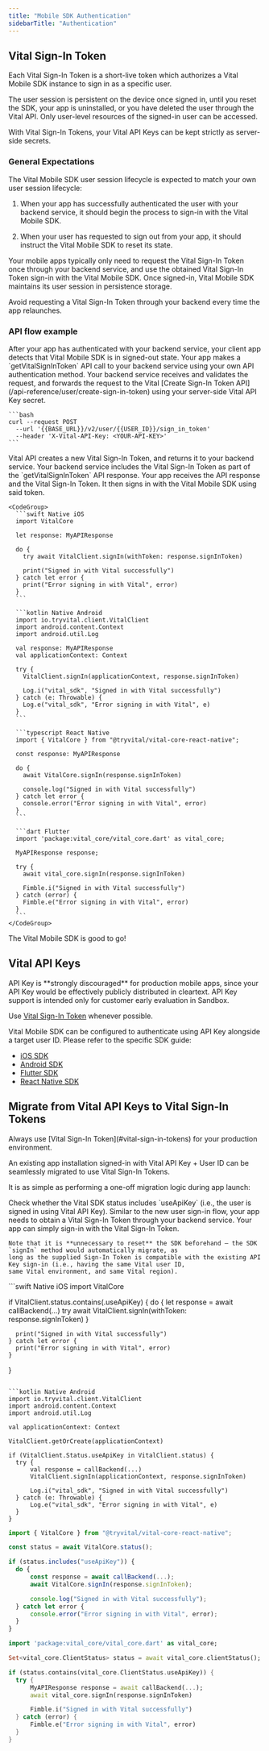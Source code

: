 ```yaml
---
title: "Mobile SDK Authentication"
sidebarTitle: "Authentication"
---
```


## Vital Sign-In Token

Each Vital Sign-In Token is a short-live token which authorizes a Vital Mobile SDK instance to sign in as a specific user.

<CardGroup cols={2}>
  <Card title="Persistence" icon="hand-wave">
    The user session is persistent on the device once signed in, until you reset the SDK, your app is uninstalled, or you have deleted the user through the Vital API.
  </Card>
  <Card title="Access Scope" icon="lock">
    Only user-level resources of the signed-in user can be accessed.
  </Card>
</CardGroup>

<Warning>With Vital Sign-In Tokens, your Vital API Keys can be kept strictly as server-side secrets.</Warning>

### General Expectations

The Vital Mobile SDK user session lifecycle is expected to match your own user session lifecycle:

1. When your app has successfully authenticated the user with your backend service, it should begin the process to sign-in with the Vital Mobile SDK.

2. When your user has requested to sign out from your app, it should instruct the Vital Mobile SDK to reset its state.

Your mobile apps typically only need to request the Vital Sign-In Token once through your backend service, and use the obtained
Vital Sign-In Token sign-in with the Vital Mobile SDK. Once signed-in, Vital Mobile SDK maintains its user session in persistence storage.


<Info>Avoid requesting a Vital Sign-In Token through your backend every time the app relaunches.</Info>

### API flow example

<Steps>
  <Step title="Your app -> Your backend">
    After your app has authenticated with your backend service, your client app detects that Vital Mobile SDK is in signed-out state.
    Your app makes a `getVitalSignInToken` API call to your backend service using your own API authentication method.
  </Step>
  <Step title="Your backend -> Vital API">
    Your backend service receives and validates the request, and forwards the request to the Vital [Create Sign-In Token API](/api-reference/user/create-sign-in-token) using your server-side Vital API Key secret.

    ```bash
    curl --request POST
      --url '{{BASE_URL}}/v2/user/{{USER_ID}}/sign_in_token'
      --header 'X-Vital-API-Key: <YOUR-API-KEY>'
    ```
  </Step>
  <Step title="Vital API -> Your backend">
    Vital API creates a new Vital Sign-In Token, and returns it to your backend service. Your backend service includes the Vital Sign-In Token as part of the `getVitalSignInToken` API response.
  </Step>
  <Step title="Your backend -> Your app">
    Your app receives the API response and the Vital Sign-In Token. It then signs in with the Vital Mobile SDK using said token.

    <CodeGroup>
      ```swift Native iOS
      import VitalCore

      let response: MyAPIResponse

      do {
        try await VitalClient.signIn(withToken: response.signInToken)

        print("Signed in with Vital successfully")
      } catch let error {
        print("Error signing in with Vital", error)
      }
      ```

      ```kotlin Native Android
      import io.tryvital.client.VitalClient
      import android.content.Context
      import android.util.Log

      val response: MyAPIResponse
      val applicationContext: Context

      try {
        VitalClient.signIn(applicationContext, response.signInToken)

        Log.i("vital_sdk", "Signed in with Vital successfully")
      } catch (e: Throwable) {
        Log.e("vital_sdk", "Error signing in with Vital", e)
      }
      ```

      ```typescript React Native
      import { VitalCore } from "@tryvital/vital-core-react-native";

      const response: MyAPIResponse

      do {
        await VitalCore.signIn(response.signInToken)

        console.log("Signed in with Vital successfully")
      } catch let error {
        console.error("Error signing in with Vital", error)
      }
      ```

      ```dart Flutter
      import 'package:vital_core/vital_core.dart' as vital_core;

      MyAPIResponse response;

      try {
        await vital_core.signIn(response.signInToken)

        Fimble.i("Signed in with Vital successfully")
      } catch (error) {
        Fimble.e("Error signing in with Vital", error)
      }
      ```
    </CodeGroup>

  </Step>
  <Step title="Voila!">
    The Vital Mobile SDK is good to go!
  </Step>
</Steps>


## Vital API Keys

<Warning>
API Key is **strongly discouraged** for production mobile apps, since your API Key would be
effectively publicly distributed in cleartext. API Key support is intended only for customer
early evaluation in Sandbox.

Use [Vital Sign-In Token](#vital-sign-in-tokens) whenever possible.
</Warning>

Vital Mobile SDK can be configured to authenticate using API Key alongside a target user ID.
Please refer to the specific SDK guide:

* [iOS SDK](/wearables/sdks/ios#3-initial-setup)
* [Android SDK](/wearables/sdks/android#1-vitalclient)
* [Flutter SDK](/wearables/sdks/flutter#2-vital-core)
* [React Native SDK](/wearables/sdks/react_native#4-configure-your-dependencies)


## Migrate from Vital API Keys to Vital Sign-In Tokens

<Warning>
Always use [Vital Sign-In Token](#vital-sign-in-tokens) for your production environment.
</Warning>

An existing app installation signed-in with Vital API Key + User ID can be seamlessly migrated to
use Vital Sign-In Tokens.

It is as simple as performing a one-off migration logic during app launch:

<Steps>
  <Step title="Condition to migrate">
    Check whether the Vital SDK status includes `useApiKey` (i.e., the user is signed in using Vital API Key).
  </Step>
  <Step title="Obtain a Vital Sign-In Token">
    Similar to the new user sign-in flow, your app needs to obtain a Vital Sign-In Token through your backend service.
  </Step>
  <Step title="Sign-in with the token">
    Your app can simply sign-in with the Vital Sign-In Token.
    
    Note that it is **unnecessary to reset** the SDK beforehand — the SDK `signIn` method would automatically migrate, as
    long as the supplied Sign-In Token is compatible with the existing API Key sign-in (i.e., having the same Vital user ID,
    same Vital environment, and same Vital region).
  </Step>
</Steps>


<CodeGroup>
  ```swift Native iOS
  import VitalCore

  if VitalClient.status.contains(.useApiKey) {
    do {
      let response = await callBackend(...)
      try await VitalClient.signIn(withToken: response.signInToken)
    }

      print("Signed in with Vital successfully")
    } catch let error {
      print("Error signing in with Vital", error)
    }
  }
  ```

  ```kotlin Native Android
  import io.tryvital.client.VitalClient
  import android.content.Context
  import android.util.Log

  val applicationContext: Context

  VitalClient.getOrCreate(applicationContext)

  if (VitalClient.Status.useApiKey in VitalClient.status) {
    try {
        val response = callBackend(...)
        VitalClient.signIn(applicationContext, response.signInToken)

        Log.i("vital_sdk", "Signed in with Vital successfully")
    } catch (e: Throwable) {
        Log.e("vital_sdk", "Error signing in with Vital", e)
    }
  }
  ```

  ```typescript React Native
  import { VitalCore } from "@tryvital/vital-core-react-native";

  const status = await VitalCore.status();

  if (status.includes("useApiKey")) {
    do {
        const response = await callBackend(...);
        await VitalCore.signIn(response.signInToken);

        console.log("Signed in with Vital successfully");
    } catch let error {
        console.error("Error signing in with Vital", error);
    }
  }
  ```

  ```dart Flutter
  import 'package:vital_core/vital_core.dart' as vital_core;

  Set<vital_core.ClientStatus> status = await vital_core.clientStatus();

  if (status.contains(vital_core.ClientStatus.useApiKey)) {
    try {
        MyAPIResponse response = await callBackend(...);
        await vital_core.signIn(response.signInToken)

        Fimble.i("Signed in with Vital successfully")
    } catch (error) {
        Fimble.e("Error signing in with Vital", error)
    }
  }
  ```
</CodeGroup>
		